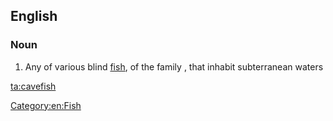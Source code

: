 ==English==

===Noun===
{{wikipedia}}
{{en-noun|es|pl2=cavefish}}

# Any of various blind [[fish]], of the family ''{{taxlink|Amblyopsidae|family}}'', that inhabit subterranean waters

[[Category:en:Fish]]
[[ta:cavefish]]